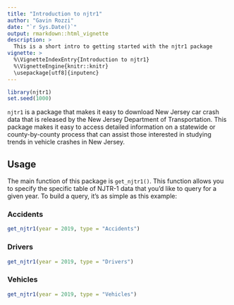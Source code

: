 ```yaml
---
title: "Introduction to njtr1"
author: "Gavin Rozzi"
date: "`r Sys.Date()`"
output: rmarkdown::html_vignette
description: >
  This is a short intro to getting started with the njtr1 package
vignette: >
  %\VignetteIndexEntry{Introduction to njtr1}
  %\VignetteEngine{knitr::knitr}
  \usepackage[utf8]{inputenc}
---
```


```r
library(njtr1)
set.seed(1000)
```

`njtr1` is a package that makes it easy to download New Jersey car crash data that is released by the New Jersey Department of Transportation. This package makes it easy to access detailed information on a statewide or county-by-county process that can assist those interested in studying trends in vehicle crashes in New Jersey.

## Usage

The main function of this package is `get_njtr1()`. This function allows you to specify the specific table of NJTR-1 data that you'd like to query for a given year. To build a query, it's as simple as this example:

### Accidents

```r
get_njtr1(year = 2019, type = "Accidents")
```

### Drivers

```r
get_njtr1(year = 2019, type = "Drivers")
```

### Vehicles

```r
get_njtr1(year = 2019, type = "Vehicles")
```
